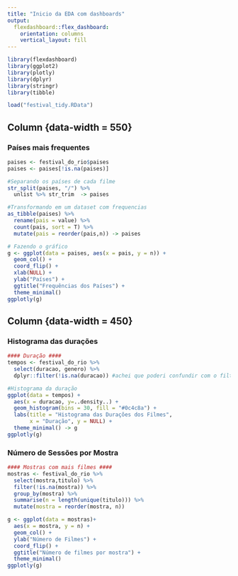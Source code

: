 ---
title: "Inicio da EDA com dashboards"
output: 
  flexdashboard::flex_dashboard:
    orientation: columns
    vertical_layout: fill
---

```{r setup, include=FALSE}
library(flexdashboard)
library(ggplot2)
library(plotly)
library(dplyr)
library(stringr)
library(tibble)

load("festival_tidy.RData")
```

Column {data-width = 550}
-----------------------------------------------------------------------

### Países mais frequentes

```{r}
paises <- festival_do_rio$paises
paises <- paises[!is.na(paises)]

#Separando os países de cada filme
str_split(paises, "/") %>%
  unlist %>% str_trim  -> paises

#Transformando em um dataset com frequencias
as_tibble(paises) %>%
  rename(pais = value) %>%
  count(pais, sort = T) %>%
  mutate(pais = reorder(pais,n)) -> paises

# Fazendo o gráfico
g <- ggplot(data = paises, aes(x = pais, y = n)) +
  geom_col() +
  coord_flip() +
  xlab(NULL) + 
  ylab("Países") +
  ggtitle("Frequências dos Países") +
  theme_minimal()
ggplotly(g)
```

Column {data-width = 450}
-----------------------------------------------------------------------

### Histograma das durações

```{r}
#### Duração ####
tempos <- festival_do_rio %>% 
  select(duracao, genero) %>% 
  dplyr::filter(!is.na(duracao)) #achei que poderi confundir com o filter do plotly 

#Histograma da duração
ggplot(data = tempos) +
  aes(x = duracao, y=..density..) +
  geom_histogram(bins = 30, fill = "#0c4c8a") +
  labs(title = "Histograma das Durações dos Filmes",
       x = "Duração", y = NULL) +
  theme_minimal() -> g
ggplotly(g)

```

### Número de Sessões por Mostra

```{r}
#### Mostras com mais filmes ####
mostras <- festival_do_rio %>%
  select(mostra,titulo) %>%
  filter(!is.na(mostra)) %>% 
  group_by(mostra) %>%
  summarise(n = length(unique(titulo))) %>%
  mutate(mostra = reorder(mostra, n))

g <- ggplot(data = mostras)+
  aes(x = mostra, y = n) +
  geom_col() +
  ylab("Número de Filmes") +
  coord_flip() +
  ggtitle("Número de filmes por mostra") +
  theme_minimal()
ggplotly(g)

```

